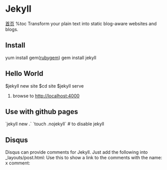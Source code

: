 = Jekyll =
[[index|首页]]
%toc
Transform your plain text into static blog-aware websites and blogs.

== Install ==
yum install gem([[rubygem]])
gem install jekyll

== Hello World ==
$jekyll new site
$cd site
$jekyll serve
#browse to http://localhost:4000

== Use with github pages ==
`jekyll new .`
`touch .nojekyll` # to disable jekyll


== Disqus ==
Disqus can provide comments for Jekyll.
Just add the following into _layouts/post.html:
{{{class="brush: javascript"

<div id="disqus_thread"></div>
<script type="text/javascript">
	var disqus_shortname = "hebiblog"; //it is specific
	(function() {
		var dsq = document.createElement('script');
		dsq.type = 'text/javascript';
		dsq.async = true;
		dsq.src = '//'+disqus_shortname + '.disqus.com/embed.js';
		(document.getElementsByTagName('head')[0] || document.getElementByTagName('body')[0]).appendChild(dsq);
	})();
</script>

}}}
Use this to show a link to the comments with the name: x comment:
{{{class="brush: javascript"

<script type="text/javascript">
        var disqus_shortname = 'hebiblog';
        (function(){
                var s = document.createElement('script');s.async = true;
                s.type = 'text/javascript';
                s.src = '//'+disqus_shortname + '.disqus.com/count.js';
                (document.getElementsByTagName('head')[0] || document.getElementsByTagName('body')[0]).appendChild(s);
                })();
</script>

<a href="#disqus_thread">Link</a> <!-- Here href can control the link to [3 comment]. Can put at anywhere -->

}}}
